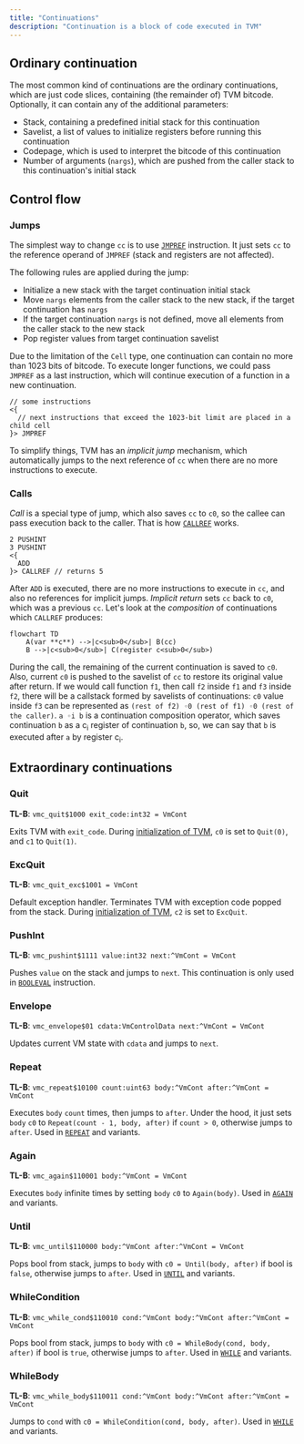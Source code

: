 ```yaml
---
title: "Continuations"
description: "Continuation is a block of code executed in TVM"
---
```


## Ordinary continuation

The most common kind of continuations are the ordinary continuations, which are just code slices, containing (the remainder of) TVM bitcode. Optionally, it can contain any of the additional parameters:

- Stack, containing a predefined initial stack for this continuation
- Savelist, a list of values to initialize registers before running this continuation
- Codepage, which is used to interpret the bitcode of this continuation
- Number of arguments (`nargs`), which are pushed from the caller stack to this continuation's initial stack

## Control flow

### Jumps

The simplest way to change `cc` is to use [`JMPREF`](./instructions#db3d-jmpref) instruction. It just sets `cc` to the reference operand of `JMPREF` (stack and registers are not affected).

The following rules are applied during the jump:

- Initialize a new stack with the target continuation initial stack
- Move `nargs` elements from the caller stack to the new stack, if the target continuation has `nargs`
- If the target continuation `nargs` is not defined, move all elements from the caller stack to the new stack
- Pop register values from target continuation savelist

Due to the limitation of the `Cell` type, one continuation can contain no more than 1023 bits of bitcode. To execute longer functions, we could pass `JMPREF` as a last instruction, which will continue execution of a function in a new continuation.

```fift Fift
// some instructions
<{
  // next instructions that exceed the 1023-bit limit are placed in a child cell
}> JMPREF
```

To simplify things, TVM has an _implicit jump_ mechanism, which automatically jumps to the next reference of `cc` when there are no more instructions to execute.

### Calls

_Call_ is a special type of jump, which also saves `cc` to `c0`, so the callee can pass execution back to the caller. That is how [`CALLREF`](./instructions#db3c-callref) works.

```fift Fift
2 PUSHINT
3 PUSHINT
<{
  ADD
}> CALLREF // returns 5
```

After `ADD` is executed, there are no more instructions to execute in `cc`, and also no references for implicit jumps. _Implicit return_ sets `cc` back to `c0`, which was a previous `cc`. Let's look at the _composition_ of continuations which `CALLREF` produces:

```mermaid
flowchart TD
    A(var **c**) -->|c<sub>0</sub>| B(cc)
    B -->|c<sub>0</sub>| C(register c<sub>0</sub>)
```

During the call, the remaining of the current continuation is saved to `c0`. Also, current `c0` is pushed to the savelist of `cc` to restore its original value after return. If we would call function `f1`, then call `f2` inside `f1` and `f3` inside `f2`, there will be a callstack formed by savelists of continuations: `c0` value inside `f3` can be represented as `(rest of f2) ◦0 (rest of f1) ◦0 (rest of the caller)`. `a ◦i b` is a continuation composition operator, which saves continuation `b` as a c<sub>i</sub> register of continuation `b`, so, we can say that `b` is executed after `a` by register c<sub>i</sub>.

## Extraordinary continuations

### Quit

**TL-B**: `vmc_quit$1000 exit_code:int32 = VmCont`

Exits TVM with `exit_code`. During [initialization of TVM](./initialization), `c0` is set to `Quit(0)`, and `c1` to `Quit(1)`.

### ExcQuit

**TL-B**: `vmc_quit_exc$1001 = VmCont`

Default exception handler. Terminates TVM with exception code popped from the stack. During [initialization of TVM](./initialization), `c2` is set to `ExcQuit`.

### PushInt

**TL-B**: `vmc_pushint$1111 value:int32 next:^VmCont = VmCont`

Pushes `value` on the stack and jumps to `next`. This continuation is only used in [`BOOLEVAL`](./instructions#edf9-booleval) instruction.

### Envelope

**TL-B**: `vmc_envelope$01 cdata:VmControlData next:^VmCont = VmCont`

Updates current VM state with `cdata` and jumps to `next`.

### Repeat

**TL-B**: `vmc_repeat$10100 count:uint63 body:^VmCont after:^VmCont = VmCont`

Executes `body` `count` times, then jumps to `after`. Under the hood, it just sets `body` `c0` to `Repeat(count - 1, body, after)` if `count > 0`, otherwise jumps to `after`. Used in [`REPEAT`](./instructions#e4-repeat) and variants.

### Again

**TL-B**: `vmc_again$110001 body:^VmCont = VmCont`

Executes `body` infinite times by setting `body` `c0` to `Again(body)`. Used in [`AGAIN`](./instructions#ea-again) and variants.

### Until

**TL-B**: `vmc_until$110000 body:^VmCont after:^VmCont = VmCont`

Pops bool from stack, jumps to `body` with `c0 = Until(body, after)` if bool is `false`, otherwise jumps to `after`. Used in [`UNTIL`](./instructions#e6-until) and variants.

### WhileCondition

**TL-B**: `vmc_while_cond$110010 cond:^VmCont body:^VmCont after:^VmCont = VmCont`

Pops bool from stack, jumps to `body` with `c0 = WhileBody(cond, body, after)` if bool is `true`, otherwise jumps to `after`. Used in [`WHILE`](./instructions#e8-while) and variants.

### WhileBody

**TL-B**: `vmc_while_body$110011 cond:^VmCont body:^VmCont after:^VmCont = VmCont`

Jumps to `cond` with `c0 = WhileCondition(cond, body, after)`. Used in [`WHILE`](./instructions#e8-while) and variants.
